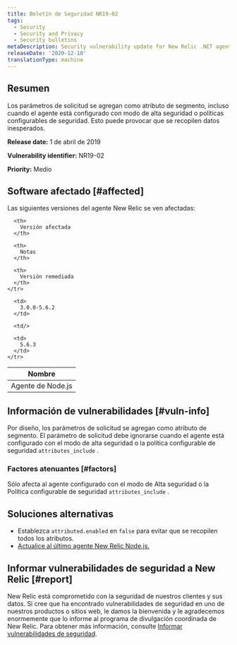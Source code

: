 ```yaml
---
title: Boletín de Seguridad NR19-02
tags:
  - Security
  - Security and Privacy
  - Security bulletins
metaDescription: Security vulnerability update for New Relic .NET agent.
releaseDate: '2020-12-10'
translationType: machine
---
```


## Resumen

Los parámetros de solicitud se agregan como atributo de segmento, incluso cuando el agente está configurado con modo de alta seguridad o políticas configurables de seguridad. Esto puede provocar que se recopilen datos inesperados.

<DNT>**Release date:**</DNT> 1 de abril de 2019

<DNT>**Vulnerability identifier:**</DNT> NR19-02

<DNT>**Priority:**</DNT> Medio

## Software afectado [#affected]

Las siguientes versiones del agente New Relic se ven afectadas:

<table>
  <thead>
    <tr>
      <th>
        Nombre
      </th>

      <th>
        Versión afectada
      </th>

      <th>
        Notas
      </th>

      <th>
        Versión remediada
      </th>
    </tr>
  </thead>

  <tbody>
    <tr>
      <td>
        Agente de Node.js
      </td>

      <td>
        3.0.0-5.6.2
      </td>

      <td/>

      <td>
        5.6.3
      </td>
    </tr>
  </tbody>
</table>

## Información de vulnerabilidades [#vuln-info]

Por diseño, los parámetros de solicitud se agregan como atributo de segmento. El parámetro de solicitud debe ignorarse cuando el agente está configurado con el modo de alta seguridad o la política configurable de seguridad `attributes_include` .

### Factores atenuantes [#factors]

Sólo afecta al agente configurado con el modo de Alta seguridad o la Política configurable de seguridad `attributes_include` .

## Soluciones alternativas

* Establezca `attributed.enabled` en `false` para evitar que se recopilen todos los atributos.
* [Actualice al último agente New Relic Node.js.](/docs/agents/nodejs-agent/installation-configuration/upgrade-nodejs-agent)

## Informar vulnerabilidades de seguridad a New Relic [#report]

New Relic está comprometido con la seguridad de nuestros clientes y sus datos. Si cree que ha encontrado vulnerabilidades de seguridad en uno de nuestros productos o sitios web, le damos la bienvenida y le agradecemos enormemente que lo informe al programa de divulgación coordinada de New Relic. Para obtener más información, consulte [Informar vulnerabilidades de seguridad](/docs/security/new-relic-security/data-privacy/reporting-security-vulnerabilities).

